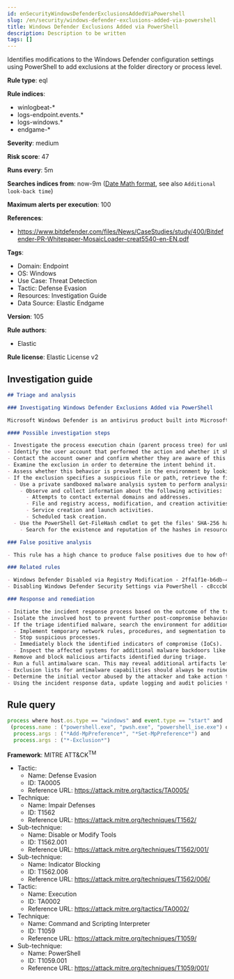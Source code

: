 ```yaml
---
id: enSecurityWindowsDefenderExclusionsAddedViaPowershell
slug: /en/security/windows-defender-exclusions-added-via-powershell
title: Windows Defender Exclusions Added via PowerShell
description: Description to be written
tags: []
---
```


<div id="windows-defender-exclusions-added-via-powershell"></div>

Identifies modifications to the Windows Defender configuration settings using PowerShell to add exclusions at the folder directory or process level.

**Rule type**: eql

**Rule indices**: 

* winlogbeat-*
* logs-endpoint.events.*
* logs-windows.*
* endgame-*

**Severity**: medium

**Risk score**: 47

**Runs every**: 5m

**Searches indices from**: now-9m ([Date Math format](((ref))/common-options.html#date-math), see also <DocLink id="enSecurityRulesUiCreate" section="set-the-rules-schedule">`Additional look-back time`</DocLink>)

**Maximum alerts per execution**: 100

**References**: 

* https://www.bitdefender.com/files/News/CaseStudies/study/400/Bitdefender-PR-Whitepaper-MosaicLoader-creat5540-en-EN.pdf

**Tags**: 

* Domain: Endpoint
* OS: Windows
* Use Case: Threat Detection
* Tactic: Defense Evasion
* Resources: Investigation Guide
* Data Source: Elastic Endgame

**Version**: 105

**Rule authors**: 

* Elastic

**Rule license**: Elastic License v2

## Investigation guide

```markdown
## Triage and analysis

### Investigating Windows Defender Exclusions Added via PowerShell

Microsoft Windows Defender is an antivirus product built into Microsoft Windows. Since this software product is used to prevent and stop malware, it's important to monitor what specific exclusions are made to the product's configuration settings. These can often be signs of an adversary or malware trying to bypass Windows Defender's capabilities. One of the more notable [examples](https://www.cyberbit.com/blog/endpoint-security/latest-trickbot-variant-has-new-tricks-up-its-sleeve/) was observed in 2018 where Trickbot incorporated mechanisms to disable Windows Defender to avoid detection.

#### Possible investigation steps

- Investigate the process execution chain (parent process tree) for unknown processes. Examine their executable files for prevalence, whether they are located in expected locations, and if they are signed with valid digital signatures.
- Identify the user account that performed the action and whether it should perform this kind of action.
- Contact the account owner and confirm whether they are aware of this activity.
- Examine the exclusion in order to determine the intent behind it.
- Assess whether this behavior is prevalent in the environment by looking for similar occurrences across hosts.
- If the exclusion specifies a suspicious file or path, retrieve the file(s) and determine if malicious:
  - Use a private sandboxed malware analysis system to perform analysis.
    - Observe and collect information about the following activities:
      - Attempts to contact external domains and addresses.
      - File and registry access, modification, and creation activities.
      - Service creation and launch activities.
      - Scheduled task creation.
  - Use the PowerShell Get-FileHash cmdlet to get the files' SHA-256 hash values.
    - Search for the existence and reputation of the hashes in resources like VirusTotal, Hybrid-Analysis, CISCO Talos, Any.run, etc.

### False positive analysis

- This rule has a high chance to produce false positives due to how often network administrators legitimately configure exclusions. In order to validate the activity further, review the specific exclusion and its intent. There are many legitimate reasons for exclusions, so it's important to gain context.

### Related rules

- Windows Defender Disabled via Registry Modification - 2ffa1f1e-b6db-47fa-994b-1512743847eb
- Disabling Windows Defender Security Settings via PowerShell - c8cccb06-faf2-4cd5-886e-2c9636cfcb87

### Response and remediation

- Initiate the incident response process based on the outcome of the triage.
- Isolate the involved host to prevent further post-compromise behavior.
- If the triage identified malware, search the environment for additional compromised hosts.
  - Implement temporary network rules, procedures, and segmentation to contain the malware.
  - Stop suspicious processes.
  - Immediately block the identified indicators of compromise (IoCs).
  - Inspect the affected systems for additional malware backdoors like reverse shells, reverse proxies, or droppers that attackers could use to reinfect the system.
- Remove and block malicious artifacts identified during triage.
- Run a full antimalware scan. This may reveal additional artifacts left in the system, persistence mechanisms, and malware components.
- Exclusion lists for antimalware capabilities should always be routinely monitored for review.
- Determine the initial vector abused by the attacker and take action to prevent reinfection through the same vector.
- Using the incident response data, update logging and audit policies to improve the mean time to detect (MTTD) and the mean time to respond (MTTR).
```

## Rule query

```js
process where host.os.type == "windows" and event.type == "start" and
 (process.name : ("powershell.exe", "pwsh.exe", "powershell_ise.exe") or process.pe.original_file_name in ("powershell.exe", "pwsh.dll", "powershell_ise.exe")) and
  process.args : ("*Add-MpPreference*", "*Set-MpPreference*") and
  process.args : ("*-Exclusion*")

```

**Framework**: MITRE ATT&CK<sup>TM</sup>

* Tactic:
    * Name: Defense Evasion
    * ID: TA0005
    * Reference URL: https://attack.mitre.org/tactics/TA0005/
* Technique:
    * Name: Impair Defenses
    * ID: T1562
    * Reference URL: https://attack.mitre.org/techniques/T1562/
* Sub-technique:
    * Name: Disable or Modify Tools
    * ID: T1562.001
    * Reference URL: https://attack.mitre.org/techniques/T1562/001/
* Sub-technique:
    * Name: Indicator Blocking
    * ID: T1562.006
    * Reference URL: https://attack.mitre.org/techniques/T1562/006/
* Tactic:
    * Name: Execution
    * ID: TA0002
    * Reference URL: https://attack.mitre.org/tactics/TA0002/
* Technique:
    * Name: Command and Scripting Interpreter
    * ID: T1059
    * Reference URL: https://attack.mitre.org/techniques/T1059/
* Sub-technique:
    * Name: PowerShell
    * ID: T1059.001
    * Reference URL: https://attack.mitre.org/techniques/T1059/001/


